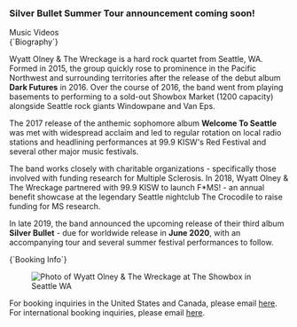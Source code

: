 
<Banner />

<Container>

<!-- Landing page content
<p className="text-center">
  Welcome to Seattle
</p>
-->

<!-- Call to action
<p className="text-center">
  <a class="gtm-button" href="#" rel="external">
    Learn More
  </a>
</p>
-->

<ShowsV2 shows={props.shows} locale="en-US" />

<div id="special-announcement" className="text-center">
  <h3>Silver Bullet Summer Tour announcement coming soon!</h3>
</div>

<ReleasesV2 releases={props.releases} locale="en-US" />

<!-- Music Videos -->
<div id="videos" className="text-center">
  <LandingSectionTitle>Music Videos</LandingSectionTitle>
</div>

<!-- Silver Bullet -->
<Youtube url="https://www.youtube.com/watch?v=_nNYBsqWMV0" />

<!-- Welcome to Seattle -->
<Youtube url="https://www.youtube.com/watch?v=G4qpFCWK6k8" />

<!-- Off the Wagon -->
<Youtube url="https://www.youtube.com/watch?v=wti7xEgNxeA" />

<!-- Embed Youtube video -->
<!-- <Youtube url="https://www.youtube.com/watch?v=GBUCmMxmup0" /> -->

<!-- Embed Spotify and Soundcloud tracks -->
<!-- https://open.spotify.com/track/4uLU6hMCjMI75M1A2tKUQC -->

<!-- Bio -->
<div id="bio" className="text-center">
  <LandingSectionTitle>{`Biography`}</LandingSectionTitle>
</div>

Wyatt Olney & The Wreckage is a hard rock quartet from Seattle, WA.  Formed in 2015, the group quickly rose to prominence in the Pacific Northwest and surrounding territories after the release of the debut album __Dark Futures__ in 2016.  Over the course of 2016, the band went from playing basements to performing to a sold-out Showbox Market (1200 capacity) alongside Seattle rock giants Windowpane and Van Eps.

The 2017 release of the anthemic sophomore album __Welcome To Seattle__ was met with widespread acclaim and led to regular rotation on local radio stations and headlining performances at 99.9 KISW's Red Festival and several other major music festivals.

The band works closely with charitable organizations - specifically those involved with funding research for Multiple Sclerosis.  In 2018, Wyatt Olney & The Wreckage partnered with 99.9 KISW to launch F*MS! - an annual benefit showcase at the legendary Seattle nightclub The Crocodile to raise funding for MS research.

In late 2019, the band announced the upcoming release of their third album __Silver Bullet__ - due for worldwide release in __June 2020__, with an accompanying tour and several summer festival performances to follow.

<!-- Booking -->
<div id="booking" className="text-center">
  <LandingSectionTitle>{`Booking Info`}</LandingSectionTitle>

  <figure>
    <img src="images/featured/live-at-the-showbox-seattle-wa-2017.06.03-00.jpeg" alt="Photo of Wyatt Olney & The Wreckage at The Showbox in Seattle WA" />
  </figure>

  <p />
  For booking inquiries in the United States and Canada, please email <a href="mailto:wyattolney@gmail.com">here</a>.
  <br />
  For international booking inquiries, please email <a href="mailto:wyattolneymusic@gmail.com">here</a>.
  <p />
  <Subscribe />
  <p />
</div>

</Container>
